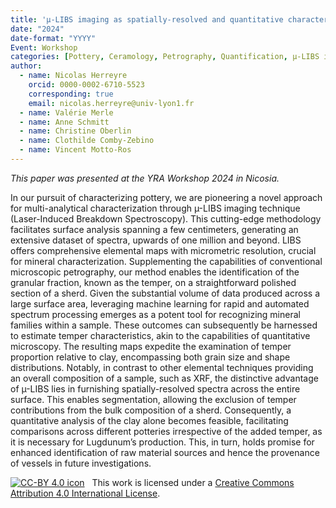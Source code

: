 ```yaml
---
title: 'µ-LIBS imaging as spatially-resolved and quantitative characterization method for pottery'
date: "2024"
date-format: "YYYY"
Event: Workshop
categories: [Pottery, Ceramology, Petrography, Quantification, µ-LIBS imaging]
author: 
  - name: Nicolas Herreyre
    orcid: 0000-0002-6710-5523
    corresponding: true
    email: nicolas.herreyre@univ-lyon1.fr
  - name: Valérie Merle
  - name: Anne Schmitt
  - name: Christine Oberlin
  - name: Clothilde Comby-Zebino
  - name: Vincent Motto-Ros
---
```


*This paper was presented at the YRA Workshop 2024 in Nicosia.*

In our pursuit of characterizing pottery, we are pioneering a novel approach for multi-analytical characterization through µ-LIBS imaging technique (Laser-Induced Breakdown Spectroscopy). This cutting-edge methodology facilitates surface analysis spanning a few centimeters, generating an extensive dataset of spectra, upwards of one million and beyond. LIBS offers comprehensive elemental maps with micrometric resolution, crucial for mineral characterization. 
Supplementing the capabilities of conventional microscopic petrography, our method enables the identification of the granular fraction, known as the temper, on a straightforward polished section of a sherd. Given the substantial volume of data produced across a large surface area, leveraging machine learning for rapid and automated spectrum processing emerges as a potent tool for recognizing mineral families within a sample. 
These outcomes can subsequently be harnessed to estimate temper characteristics, akin to the capabilities of quantitative microscopy. The resulting maps expedite the examination of temper proportion relative to clay, encompassing both grain size and shape distributions. 
Notably, in contrast to other elemental techniques providing an overall composition of a sample, such as XRF, the distinctive advantage of µ-LIBS lies in furnishing spatially-resolved spectra across the entire surface. This enables segmentation, allowing the exclusion of temper contributions from the bulk composition of a sherd. Consequently, a quantitative analysis of the clay alone becomes feasible, facilitating comparisons across different potteries irrespective of the added temper, as it is necessary for Lugdunum's production. This, in turn, holds promise for enhanced identification of raw material sources and hence the provenance of vessels in future investigations.

[![CC-BY 4.0 icon](https://i.creativecommons.org/l/by/4.0/88x31.png)](http://creativecommons.org/licenses/by/4.0/)&nbsp;&nbsp; This work is licensed under a [Creative Commons Attribution 4.0 International License](https://creativecommons.org/licenses/by/4.0/). 
